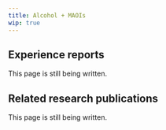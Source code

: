 ---
title: Alcohol + MAOIs
wip: true
---

## Experience reports

This page is still being written.

## Related research publications

This page is still being written.


